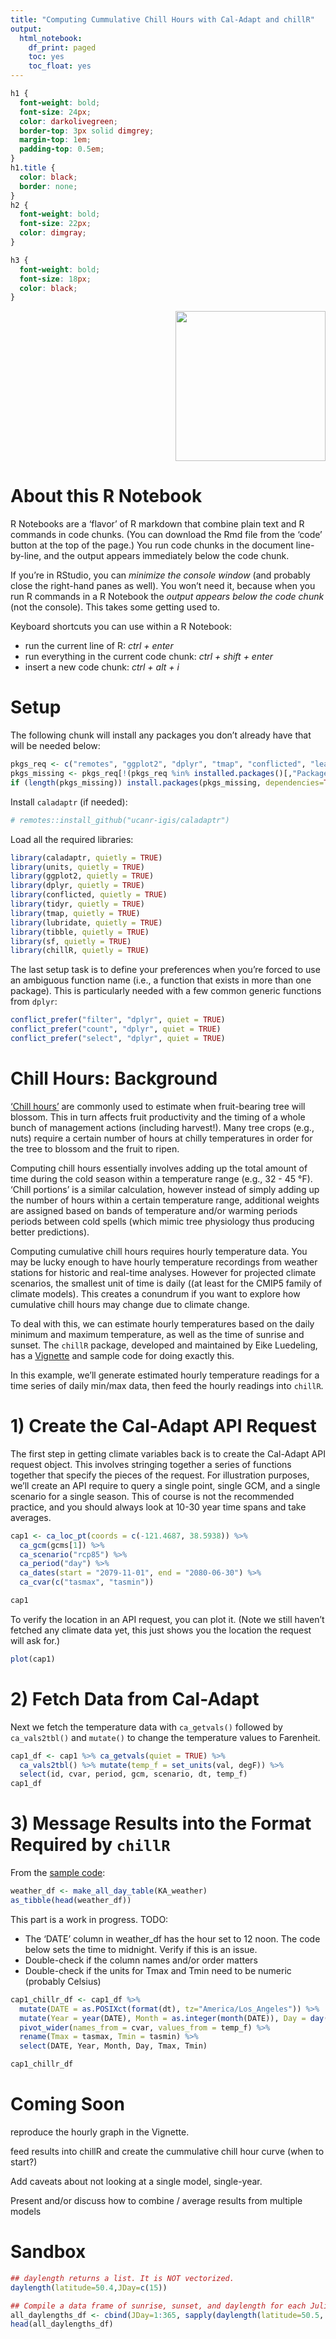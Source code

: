 ```yaml
---
title: "Computing Cummulative Chill Hours with Cal-Adapt and chillR"
output:
  html_notebook:
    df_print: paged
    toc: yes
    toc_float: yes
---
```


```css
h1 {
  font-weight: bold;
  font-size: 24px;
  color: darkolivegreen;
  border-top: 3px solid dimgrey;
  margin-top: 1em;
  padding-top: 0.5em;
}
h1.title {
  color: black;
  border: none;
}
h2 {
  font-weight: bold;
  font-size: 22px;
  color: dimgray;
}

h3 {
  font-weight: bold;
  font-size: 18px;
  color: black;
}

```

<p style="text-align:right;"><img src="https://ucanr-igis.github.io/caladaptr/reference/figures/caladaptr-beta_logo.svg" width="240" /></p>

# About this R Notebook

R Notebooks are a 'flavor' of R markdown that combine plain text and R commands in code chunks. (You can download the Rmd file from the 'code' button at the top of the page.) You run code chunks in the document line-by-line, and the output appears immediately below the code chunk.

If you're in RStudio, you can *minimize the console window* (and probably close the right-hand panes as well). You won't need it,  because when you run R commands in a R Notebook the *output appears below the code chunk* (not the console). This takes some getting used to.

Keyboard shortcuts you can use within a R Notebook:  

- run the current line of R: *ctrl + enter*  
- run everything in the current code chunk: *ctrl + shift + enter*  
- insert a new code chunk: *ctrl + alt + i*  

# Setup

The following chunk will install any packages you don't already have that will be needed below:

```r
pkgs_req <- c("remotes", "ggplot2", "dplyr", "tmap", "conflicted", "leaflet", "tidyr", "lubridate", "tibble", "chillR")
pkgs_missing <- pkgs_req[!(pkgs_req %in% installed.packages()[,"Package"])]
if (length(pkgs_missing)) install.packages(pkgs_missing, dependencies=TRUE)
```

Install `caladaptr` (if needed):

```r
# remotes::install_github("ucanr-igis/caladaptr")
```

Load all the required libraries:

```r
library(caladaptr, quietly = TRUE)
library(units, quietly = TRUE)
library(ggplot2, quietly = TRUE)
library(dplyr, quietly = TRUE)
library(conflicted, quietly = TRUE)
library(tidyr, quietly = TRUE)
library(tmap, quietly = TRUE)
library(lubridate, quietly = TRUE)
library(tibble, quietly = TRUE)
library(sf, quietly = TRUE)
library(chillR, quietly = TRUE)
```

The last setup task is to define your preferences when you're forced to use an ambiguous function name (i.e., a function that exists in more than one package). This is particularly needed with a few common generic functions from `dplyr`:

```r
conflict_prefer("filter", "dplyr", quiet = TRUE)
conflict_prefer("count", "dplyr", quiet = TRUE)
conflict_prefer("select", "dplyr", quiet = TRUE)
```

# Chill Hours: Background

['Chill hours'](https://en.wikipedia.org/wiki/Chilling_requirement) are commonly used to estimate when fruit-bearing tree will blossom. This in turn affects fruit productivity and the timing of a whole bunch of management actions (including harvest!). Many tree crops (e.g., nuts) require a certain number of hours at chilly temperatures in order for the tree to blossom and the fruit to ripen. 

Computing chill hours essentially involves adding up the total amount of time during the cold season within a  temperature range (e.g., 32 - 45 &#176;F). 'Chill portions' is a similar calculation, however instead of simply adding up the number of hours within a certain temperature range, additional weights are assigned based on bands of temperature and/or warming periods periods between cold spells (which mimic tree physiology thus producing better predictions).

Computing cumulative chill hours requires hourly temperature data. You may be lucky enough to have hourly temperature recordings from weather stations for historic and real-time analyses. However for projected climate scenarios, the smallest unit of time is daily ((at least for the CMIP5 family of climate models). This creates a conundrum if you want to explore how cumulative chill hours may change due to climate change.

To deal with this, we can estimate hourly temperatures based on the daily minimum and maximum temperature, as well as the time of sunrise and sunset. The `chillR` package, developed and maintained by Eike Luedeling, has a [Vignette](https://cran.r-project.org/web/packages/chillR/vignettes/hourly_temperatures.html) and sample code for doing exactly this.

In this example, we'll generate estimated hourly temperature readings for a time series of daily min/max data, then feed the hourly readings into `chillR`.

# 1) Create the Cal-Adapt API Request

The first step in getting climate variables back is to create the Cal-Adapt API request object. This involves stringing together a series of functions together that specify the pieces of the request. For illustration purposes, we'll create an API require to query a single point, single GCM, and a single scenario for a single season. This of course is not the recommended practice, and you should always look at 10-30 year time spans and take averages. 

```r
cap1 <- ca_loc_pt(coords = c(-121.4687, 38.5938)) %>%
  ca_gcm(gcms[1]) %>%
  ca_scenario("rcp85") %>%
  ca_period("day") %>%
  ca_dates(start = "2079-11-01", end = "2080-06-30") %>%
  ca_cvar(c("tasmax", "tasmin"))

cap1
```
To verify the location in an API request, you can plot it. (Note we still haven't fetched any climate data yet, this just shows you the location the request will ask for.)

```r
plot(cap1)
```

# 2) Fetch Data from Cal-Adapt

Next we fetch the temperature data with `ca_getvals()` followed by `ca_vals2tbl()` and `mutate()` to change the temperature values to Farenheit.

```r
cap1_df <- cap1 %>% ca_getvals(quiet = TRUE) %>% 
  ca_vals2tbl() %>% mutate(temp_f = set_units(val, degF)) %>% 
  select(id, cvar, period, gcm, scenario, dt, temp_f)
cap1_df
```

# 3) Message Results into the Format Required by `chillR`

From the [sample code](https://cran.r-project.org/web/packages/chillR/vignettes/hourly_temperatures.html):

```r
weather_df <- make_all_day_table(KA_weather)
as_tibble(head(weather_df))
```

This part is a work in progress. TODO:

- The 'DATE' column in weather_df has the hour set to 12 noon. The code below sets the time to midnight. Verify if this is an issue.  
- Double-check if the column names and/or order matters  
- Double-check if the units for Tmax and Tmin need to be numeric (probably Celsius)  

```r
cap1_chillr_df <- cap1_df %>%
  mutate(DATE = as.POSIXct(format(dt), tz="America/Los_Angeles")) %>%
  mutate(Year = year(DATE), Month = as.integer(month(DATE)), Day = day(DATE)) %>% 
  pivot_wider(names_from = cvar, values_from = temp_f) %>% 
  rename(Tmax = tasmax, Tmin = tasmin) %>% 
  select(DATE, Year, Month, Day, Tmax, Tmin)

cap1_chillr_df
```


# Coming Soon

reproduce the hourly graph in the Vignette.

feed results into chillR and create the cummulative chill hour curve (when to start?)

Add caveats about not looking at a single model, single-year.

Present and/or discuss how to combine / average results from multiple models


# Sandbox

```r
## daylength returns a list. It is NOT vectorized.
daylength(latitude=50.4,JDay=c(15))

## Compile a data frame of sunrise, sunset, and daylength for each Julian day 
all_daylengths_df <- cbind(JDay=1:365, sapply(daylength(latitude=50.5, JDay=1:365), cbind))
head(all_daylengths_df)



```




